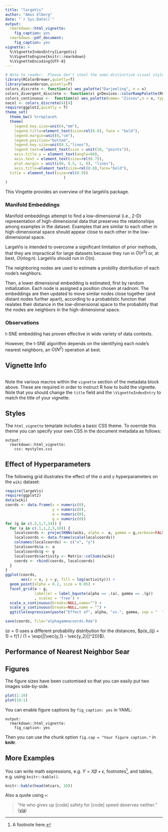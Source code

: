 ```yaml
---
title: "largeVis"
author: "Amos Elberg"
date: "`r Sys.Date()`"
output: 
  rmarkdown::html_vignette:
    fig_caption: yes
  rmarkdown::pdf_document:
    fig_caption: yes
vignette: >
  %\VignetteIndexEntry{LargeVis}
  %\VignetteEngine{knitr::rmarkdown}
  %\VignetteEncoding{UTF-8}
---
```


```r
# Note to reader:  Please don't steal the semi-distinctive visual style I spent several hours creating for myself.
library(RColorBrewer,quietly=T)
library(wesanderson,quietly=T)
colors_discrete <- function(x) wes_palette("Darjeeling", n = x)
colors_divergent_discrete <- function(x) grDevices::colorRampPalette(RColorBrewer::brewer.pal(x, "Spectral"))
colors_continuous <-  function(x) wes_palette(name= "Zissou",n = x, type= "continuous")
nacol <- colors_discrete(4)[4]
require(ggplot2,quietly = T)
theme_set(
  theme_bw() %+replace%
  theme(
    legend.key.size=unit(4,"mm"), 
    legend.title=element_text(size=rel(0.8), face = "bold"),
    legend.margin=unit(0,"cm"),
    legend.position="bottom",
    legend.key.size=unit(0.5,"lines"),
    legend.text=element_text(size = unit(10, "points")), 
    axis.title.y = element_text(angle=90),
    axis.text = element_text(size=rel(0.7)),
    plot.margin = unit(c(0, 0.5, 1, 0), "lines"), 
    axis.title=element_text(size=rel(0.8),face="bold"),
  title = element_text(size=rel(0.9))
                          ) 
)

```
This Vingette provides an overview of the largeVis package.  

### Manifold Embeddings
Manifold embeddings attempt to find a low-dimensional (i.e., 2-D) representation of high-dimensional data that preserves the relationships among examples in the dataset. Examples that are similar to each other in high-dimensional space should appear close to each other in the low-dimensional space. 

LargeVis is intended to overcome a significant limitation of prior methods, that they are impractical for large datasets because they run in $O(n^2)$ or, at best, $O(n \log n)$. LargeVis should run in $O(n)$.

The neighboring nodes are used to estimate a probility distribution of each node's neighbors. 

Then, a lower dimensional embedding is estimated, first by random initialization.  Each node is assigned a position chosen at radnom. The embeddings are then updated to move similar nodes close together (and distant nodes further apart), according to a probabilstic functon that realates their distance in the low-dimensional space to the probability that the nodes are neighbors in the high-dimensional space. 

### Observations

t-SNE embedding has proven effecitve in wide variety of data contexts. 

However, the t-SNE algorithm depends on the identifying each node's nearest neighbors, an $O(N^2)$ operation at best. 

## Vignette Info
```r

```

Note the various macros within the `vignette` section of the metadata block above. These are required in order to instruct R how to build the vignette. Note that you should change the `title` field and the `\VignetteIndexEntry` to match the title of your vignette.

## Styles

The `html_vignette` template includes a basic CSS theme. To override this theme you can specify your own CSS in the document metadata as follows:

    output: 
      rmarkdown::html_vignette:
        css: mystyles.css

## Effect of Hyperparameters

The following grid illustrates the effect of the $\alpha$ and $\gamma$ hyperparameters on the `wiki` dataset:

```r
require(largeVis)
require(ggplot2)
data(wiki)
coords <- data.frame(x = numeric(0), 
                     y = numeric(0), 
                     a = numeric(0), 
                     g = numeric(0))
for (g in c(.5,1,7,14)) {
  for (a in c(.1,1,2,5,10)) {
    localcoords <- projectKNNs(wiki, alpha =  a, gamma = g,verbose=FALSE)
    localcoords <- data.frame(scale(localcoords))
    colnames(localcoords) <- c("x", "y")
    localcoords$a <- a
    localcoords$g <- g
    localcoords$activity <- Matrix::colSums(wiki)
    coords <- rbind(coords, localcoords)
  }
}
ggplot(coords, 
       aes(x = x, y = y, fill = log(activity))) + 
  geom_point(alpha = 0.2, size = 0.05) +
  facet_grid(a ~ g, 
             labeller = label_bquote(alpha == .(a), gamma == .(g))
             , scales = 'free') +
  scale_x_continuous(breaks=NULL,name="") + 
  scale_y_continuous(breaks=NULL,name = "") +
  ggtitle(expression(paste("Effect of", alpha, "vs.", gamma, sep = "  ")))
```
```r
save(coords, file="alphagammacoords.Rda")
```

($\alpha = 0$ uses a different probability distribution for the distances, $p(e_{ij} = 1) = f(1 / (1 + \exp(||\vec{y_1} - \vec{y_2}||^2)))$).

## Performance of Nearest Neighbor Sear

## Figures




The figure sizes have been customised so that you can easily put two images side-by-side. 

```r
plot(1:10)
plot(10:1)
```

You can enable figure captions by `fig_caption: yes` in YAML:

    output:
      rmarkdown::html_vignette:
        fig_caption: yes

Then you can use the chunk option `fig.cap = "Your figure caption."` in **knitr**.

## More Examples

You can write math expressions, e.g. $Y = X\beta + \epsilon$, footnotes^[A footnote here.], and tables, e.g. using `knitr::kable()`.

```r
knitr::kable(head(mtcars, 10))
```

Also a quote using `>`:

> "He who gives up [code] safety for [code] speed deserves neither."
([via](https://twitter.com/hadleywickham/status/504368538874703872))
